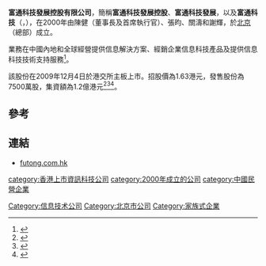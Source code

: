 '''富通科技發展控股有限公司'''，簡稱'''富通科技發展控股'''、'''富通科技發展'''，以及'''富通科技'''（'''{{lang-en|FUTONG TECHNOLOGY DEVELOPMENT HOLDINGS LIMITED}}'''，{{hkex|0465}}），在2000年由陳健（董事長及首席執行官）、張昀、關濤和謝輝，於[[北京|北京]]（總部）成立。

業務在中國內地和全球經營提供信息解決方案、經銷企業信息科技產品及提供信息科技技術支持服務<ref>{{Cite web |url=http://www.futong.com.hk/c/profile.php |title=富通科技發展控股有限公司簡介 |access-date=2014-06-08 |archive-url=https://web.archive.org/web/20140714110634/http://www.futong.com.hk/c/profile.php |archive-date=2014-07-14 |dead-url=yes }}</ref>。

該股份在2009年12月4日於港交所主板上市。招股價為1.63港元，發售股份為7500萬股，集資額為1.2億港元<ref>{{Cite web |url=http://www.futong.com.hk/attachment/2010020111472417_tc.pdf |title=富通科技發展控股有限公司招股通告 |access-date=2014-06-08 |archive-date=2015-09-24 |archive-url=https://web.archive.org/web/20150924020151/http://www.futong.com.hk/attachment/2010020111472417_tc.pdf |dead-url=no }}</ref><ref>{{Cite web |url=http://www.futong.com.hk/attachment/2010020111313917_tc.pdf |title=富通科技發展控股有限公司招股資料 |access-date=2014-06-08 |archive-url=https://web.archive.org/web/20140715015352/http://www.futong.com.hk/attachment/2010020111313917_tc.pdf |archive-date=2014-07-15 |dead-url=yes }}</ref><ref>{{Cite web |url=http://www.hkexnews.hk/listedco/listconews/SEHK/2009/1124/LTN20091124008_C.pdf |title=富通科技發展控股有限公司招股資料2 |access-date=2014-06-08 |archive-date=2016-03-05 |archive-url=https://web.archive.org/web/20160305015033/http://www.hkexnews.hk/listedco/listconews/SEHK/2009/1124/LTN20091124008_C.pdf |dead-url=no }}</ref>。

==參考==
{{reflist}}

==連結==
*[http://www.futong.com.hk/ futong.com.hk] {{Wayback|url=http://www.futong.com.hk/ |date=20200427215442 }}

[[category:香港上市資訊科技公司|category:香港上市資訊科技公司]]
[[Category:信息技术公司|Category:信息技术公司]]
[[category:2000年成立的公司|category:2000年成立的公司]]
[[category:中國民營企業|category:中國民營企業]]
[[Category:北京市公司|Category:北京市公司]]
[[Category:家族式企業|Category:家族式企業]]